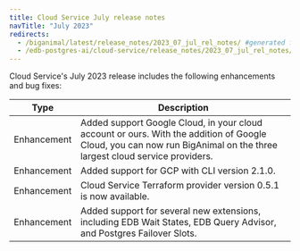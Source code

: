 ```yaml
---
title: Cloud Service July release notes
navTitle: "July 2023"
redirects:
  - /biganimal/latest/release_notes/2023_07_jul_rel_notes/ #generated for BigAnimal URL path removal branch
  - /edb-postgres-ai/cloud-service/release_notes/2023_07_jul_rel_notes/
---
```


Cloud Service's July 2023 release includes the following enhancements and bug fixes:

|    Type     |                                                                              Description                                                                              |
| ----------- | --------------------------------------------------------------------------------------------------------------------------------------------------------------------- |
| Enhancement | Added support Google Cloud, in your cloud account or ours. With the addition of Google Cloud, you can now run BigAnimal on the three largest cloud service providers. |
| Enhancement | Added support for GCP with CLI version 2.1.0.                                                                                                                         |
| Enhancement | Cloud Service Terraform provider version 0.5.1 is now available.                                                                                                          |
| Enhancement | Added support for several new extensions, including EDB Wait States, EDB Query Advisor, and Postgres Failover Slots.                                                   |
